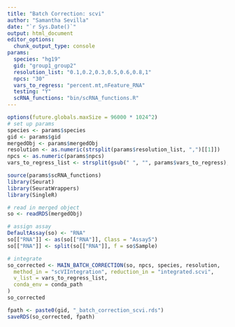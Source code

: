 ```yaml
---
title: "Batch Correction: scvi"
author: "Samantha Sevilla"
date: "`r Sys.Date()`"
output: html_document
editor_options:
  chunk_output_type: console
params:
  species: "hg19"
  gid: "group1_group2"
  resolution_list: "0.1,0.2,0.3,0.5,0.6,0.8,1"
  npcs: "30"
  vars_to_regress: "percent.mt,nFeature_RNA"
  testing: "Y"
  scRNA_functions: "bin/scRNA_functions.R"
---
```


```r
options(future.globals.maxSize = 96000 * 1024^2)
# set up params
species <- params$species
gid <- params$gid
mergedObj <- params$mergedObj
resolution <- as.numeric(strsplit(params$resolution_list, ",")[[1]])
npcs <- as.numeric(params$npcs)
vars_to_regress_list <- strsplit(gsub(" ", "", params$vars_to_regress), ",")[[1]]

source(params$scRNA_functions)
library(Seurat)
library(SeuratWrappers)
library(SingleR)
```

```r
# read in merged object
so <- readRDS(mergedObj)

# assign assay
DefaultAssay(so) <- "RNA"
so[["RNA"]] <- as(so[["RNA"]], Class = "Assay5")
so[["RNA"]] <- split(so[["RNA"]], f = so$Sample)

# integrate
so_corrected <- MAIN_BATCH_CORRECTION(so, npcs, species, resolution,
  method_in = "scVIIntegration", reduction_in = "integrated.scvi",
  v_list = vars_to_regress_list,
  conda_env = conda_path
)
so_corrected
```

```r
fpath <- paste0(gid, "_batch_correction_scvi.rds")
saveRDS(so_corrected, fpath)
```
